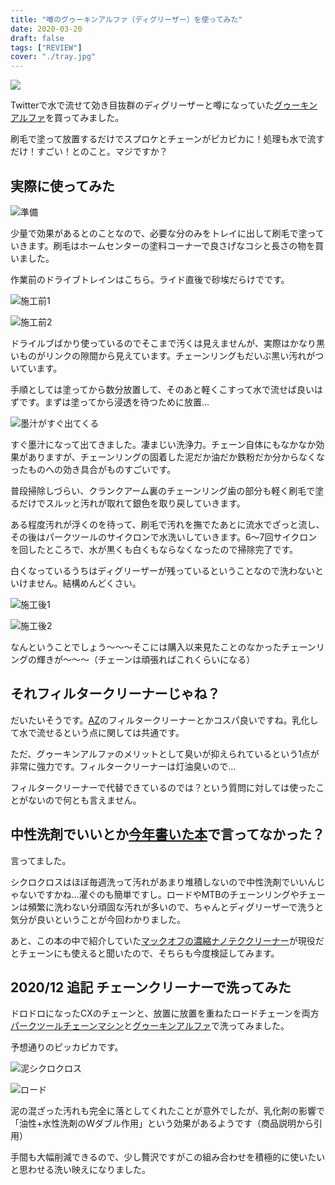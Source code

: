 ```yaml
---
title: "噂のグゥーキンアルファ（ディグリーザー）を使ってみた"
date: 2020-03-20
draft: false
tags: ["REVIEW"]
cover: "./tray.jpg"
---
```


![ ](./tray.jpg)

Twitterで水で流せて効き目抜群のディグリーザーと噂になっていた[グゥーキンアルファ](https://amzn.to/33vW7ZY)を買ってみました。

刷毛で塗って放置するだけでスプロケとチェーンがピカピカに！処理も水で流すだけ！すごい！とのこと。マジですか？

<Amzn asin="B01LN1TYKQ">

## 実際に使ってみた

![準備](./hake.jpg)

少量で効果があるとのことなので、必要な分のみをトレイに出して刷毛で塗っていきます。刷毛はホームセンターの塗料コーナーで良さげなコシと長さの物を買いました。

作業前のドライブトレインはこちら。ライド直後で砂埃だらけでです。

![施工前1](./before1.jpg)

![施工前2](./before2.jpg)

ドライルブばかり使っているのでそこまで汚くは見えませんが、実際はかなり黒いものがリンクの隙間から見えています。チェーンリングもだいぶ黒い汚れがついています。

手順としては塗ってから数分放置して、そのあと軽くこすって水で流せば良いはずです。まずは塗ってから浸透を待つために放置…

![墨汁がすぐ出てくる](./doro.jpg)

すぐ墨汁になって出てきました。凄まじい洗浄力。チェーン自体にもなかなか効果がありますが、チェーンリングの固着した泥だか油だか鉄粉だか分からなくなったものへの効き具合がものすごいです。

普段掃除しづらい、クランクアーム裏のチェーンリング歯の部分も軽く刷毛で塗るだけでスルッと汚れが取れて銀色を取り戻していきます。

ある程度汚れが浮くのを待って、刷毛で汚れを撫でたあとに流水でざっと流し、その後はパークツールのサイクロンで水洗いしていきます。6〜7回サイクロンを回したところで、水が黒くも白くもならなくなったので掃除完了です。

白くなっているうちはディグリーザーが残っているということなので洗わないといけません。結構めんどくさい。

![施工後1](./after1.jpg)

![施工後2](./after2.jpg)

なんということでしょう～～～そこには購入以来見たことのなかったチェーンリングの輝きが～～～（チェーンは頑張ればこれくらいになる）

## それフィルタークリーナーじゃね？

だいたいそうです。[AZ](https://amzn.to/2xeuAAs)のフィルタークリーナーとかコスパ良いですね。乳化して水で流せるという点に関しては共通です。

ただ、グゥーキンアルファのメリットとして臭いが抑えられているという1点が非常に強力です。フィルタークリーナーは灯油臭いので…

フィルタークリーナーで代替できているのでは？という質問に対しては使ったことがないので何とも言えません。

## 中性洗剤でいいとか[今年書いた本](https://amzn.to/3926JRv)で言ってなかった？

言ってました。

シクロクロスはほぼ毎週洗って汚れがあまり堆積しないので中性洗剤でいいんじゃないですかね…濯ぐのも簡単ですし。ロードやMTBのチェーンリングやチェーンは頻繁に洗わない分頑固な汚れが多いので、ちゃんとディグリーザーで洗うと気分が良いということが今回わかりました。

あと、この本の中で紹介していた[マックオフの濃縮ナノテククリーナー](https://amzn.to/3a7AVfx)が現役だとチェーンにも使えると聞いたので、そちらも今度検証してみます。

<Amzn asin="B01LN1TYKQ">

## 2020/12 追記 チェーンクリーナーで洗ってみた

ドロドロになったCXのチェーンと、放置に放置を重ねたロードチェーンを両方[パークツールチェーンマシン](https://amzn.to/38etq6T)と[グゥーキンアルファ](https://amzn.to/33vW7ZY)で洗ってみました。

予想通りのピッカピカです。

![泥シクロクロス](./cx_chain_12.jpg)

![ロード](./road_chain_12.jpg)

泥の混ざった汚れも完全に落としてくれたことが意外でしたが、乳化剤の影響で「油性+水性洗剤のWダブル作用」という効果があるようです（商品説明から引用）

手間も大幅削減できるので、少し贅沢ですがこの組み合わせを積極的に使いたいと思わせる洗い映えになりました。
